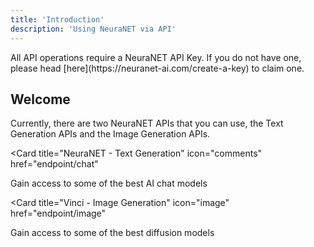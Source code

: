 ```yaml
---
title: 'Introduction'
description: 'Using NeuraNET via API'
---
```


<Note>
  All API operations require a NeuraNET API Key. If you do not have one, please head [here](https://neuranet-ai.com/create-a-key) to claim one.
</Note>

## Welcome

Currently, there are two NeuraNET APIs that you can use, the Text Generation APIs and the Image Generation APIs.

<Card
  title="NeuraNET - Text Generation"
  icon="comments"
  href="endpoint/chat"
>
  Gain access to some of the best AI chat models
</Card>

<Card
  title="Vinci - Image Generation"
  icon="image"
  href="endpoint/image"
>
  Gain access to some of the best diffusion models
</Card>
